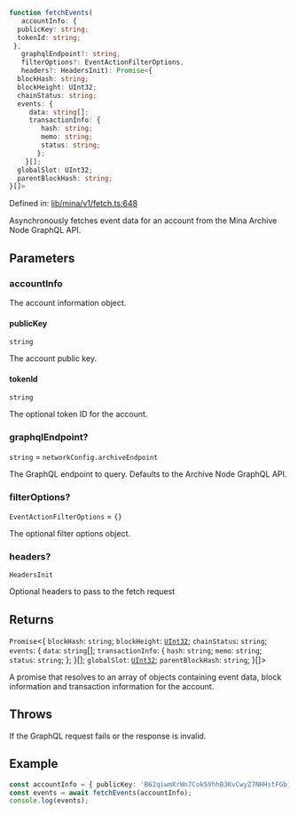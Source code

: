 ```ts
function fetchEvents(
   accountInfo: {
  publicKey: string;
  tokenId: string;
 }, 
   graphqlEndpoint?: string, 
   filterOptions?: EventActionFilterOptions, 
   headers?: HeadersInit): Promise<{
  blockHash: string;
  blockHeight: UInt32;
  chainStatus: string;
  events: {
     data: string[];
     transactionInfo: {
        hash: string;
        memo: string;
        status: string;
       };
    }[];
  globalSlot: UInt32;
  parentBlockHash: string;
}[]>
```

Defined in: [lib/mina/v1/fetch.ts:648](https://github.com/o1-labs/o1js/blob/46b9772d07785397c4bd76a102bc9f6730d321bb/src/lib/mina/v1/fetch.ts#L648)

Asynchronously fetches event data for an account from the Mina Archive Node GraphQL API.

## Parameters

### accountInfo

The account information object.

#### publicKey

`string`

The account public key.

#### tokenId

`string`

The optional token ID for the account.

### graphqlEndpoint?

`string` = `networkConfig.archiveEndpoint`

The GraphQL endpoint to query. Defaults to the Archive Node GraphQL API.

### filterOptions?

`EventActionFilterOptions` = `{}`

The optional filter options object.

### headers?

`HeadersInit`

Optional headers to pass to the fetch request

## Returns

`Promise`\<\{
  `blockHash`: `string`;
  `blockHeight`: [`UInt32`](../classes/UInt32.mdx);
  `chainStatus`: `string`;
  `events`: \{
     `data`: `string`[];
     `transactionInfo`: \{
        `hash`: `string`;
        `memo`: `string`;
        `status`: `string`;
       \};
    \}[];
  `globalSlot`: [`UInt32`](../classes/UInt32.mdx);
  `parentBlockHash`: `string`;
 \}[]\>

A promise that resolves to an array of objects containing event data, block information and transaction information for the account.

## Throws

If the GraphQL request fails or the response is invalid.

## Example

```ts
const accountInfo = { publicKey: 'B62qiwmXrWn7Cok5VhhB3KvCwyZ7NHHstFGbiU5n7m8s2RqqNW1p1wF' };
const events = await fetchEvents(accountInfo);
console.log(events);
```
